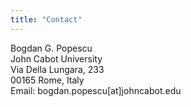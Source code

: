 ```yaml
---
title: "Contact"
---
```

<!-- Google tag (gtag.js) -->
<script async src="https://www.googletagmanager.com/gtag/js?id=G-7DSN63Y1JH"></script>
<script>
  window.dataLayer = window.dataLayer || [];
  function gtag(){dataLayer.push(arguments);}
  gtag('js', new Date());

  gtag('config', 'G-7DSN63Y1JH');
</script>

Bogdan G. Popescu\
John Cabot University\
Via Della Lungara, 233\
00165 Rome, Italy\
Email: bogdan.popescu[at]johncabot.edu



